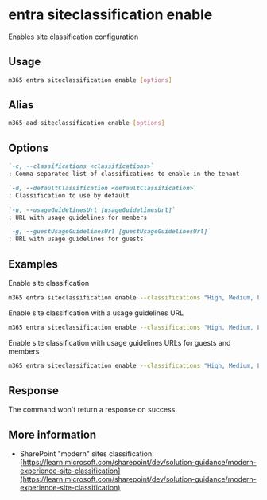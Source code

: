 
# entra siteclassification enable

Enables site classification configuration

## Usage

```sh
m365 entra siteclassification enable [options]
```

## Alias

```sh
m365 aad siteclassification enable [options]
```

## Options

```md definition-list
`-c, --classifications <classifications>`
: Comma-separated list of classifications to enable in the tenant

`-d, --defaultClassification <defaultClassification>`
: Classification to use by default

`-u, --usageGuidelinesUrl [usageGuidelinesUrl]`
: URL with usage guidelines for members

`-g, --guestUsageGuidelinesUrl [guestUsageGuidelinesUrl]`
: URL with usage guidelines for guests
```

<Global />

## Examples

Enable site classification

```sh
m365 entra siteclassification enable --classifications "High, Medium, Low" --defaultClassification "Medium"
```

Enable site classification with a usage guidelines URL

```sh
m365 entra siteclassification enable --classifications "High, Medium, Low" --defaultClassification "Medium" --usageGuidelinesUrl "http://aka.ms/pnp"
```

Enable site classification with usage guidelines URLs for guests and members

```sh
m365 entra siteclassification enable --classifications "High, Medium, Low" --defaultClassification "Medium" --usageGuidelinesUrl "http://aka.ms/pnp" --guestUsageGuidelinesUrl "http://aka.ms/pnp"
```

## Response

The command won't return a response on success.

## More information

- SharePoint "modern" sites classification: [https://learn.microsoft.com/sharepoint/dev/solution-guidance/modern-experience-site-classification](https://learn.microsoft.com/sharepoint/dev/solution-guidance/modern-experience-site-classification)
